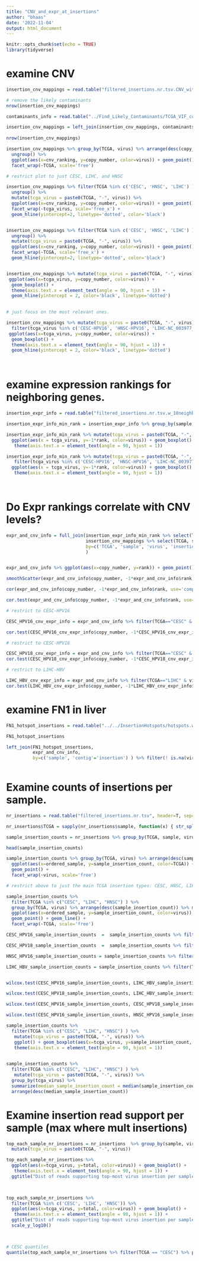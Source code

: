 ```yaml
---
title: "CNV_and_expr_at_insertions"
author: "bhaas"
date: '2022-11-04'
output: html_document
---
```


```r
knitr::opts_chunk$set(echo = TRUE)
library(tidyverse)
```


# examine CNV
```r

insertion_cnv_mappings = read.table("filtered_insertions.nr.tsv.CNV_within_10kb", header=T, sep="\t", stringsAsFactors = F)


```


```r
# remove the likely contaminants
nrow(insertion_cnv_mappings)

contaminants_info = read.table("../Find_Likely_Contaminants/TCGA_VIF_contaminants_only.tsv.saved", header=T, sep="\t", stringsAsFactors = F)

insertion_cnv_mappings = left_join(insertion_cnv_mappings, contaminants_info, by=c('sample'='sample_name', 'virus')) %>%  filter(is.na(CONTAM)) %>% select(-CONTAM)
  
nrow(insertion_cnv_mappings)

```


```r

insertion_cnv_mappings %>% group_by(TCGA, virus) %>% arrange(desc(copy_number)) %>% mutate(cnv_ranking = row_number()) %>%
  ungroup() %>%
  ggplot(aes(x=cnv_ranking, y=copy_number, color=virus)) + geom_point() + geom_line() +
  facet_wrap(~TCGA, scale='free')


```

```r
# restrict plot to just CESC, LIHC, and HNSC

insertion_cnv_mappings %>% filter(TCGA %in% c('CESC', 'HNSC', 'LIHC') ) %>% group_by(TCGA, virus) %>% arrange(desc(copy_number)) %>% mutate(cnv_ranking = row_number()) %>%
  ungroup() %>%
  mutate(tcga_virus = paste0(TCGA, "-", virus)) %>%
  ggplot(aes(x=cnv_ranking, y=copy_number, color=virus)) + geom_point() + geom_line() +
  facet_wrap(~tcga_virus, scale='free_x') + 
  geom_hline(yintercept=2, linetype='dotted', color='black')


insertion_cnv_mappings %>% filter(TCGA %in% c('CESC', 'HNSC', 'LIHC') ) %>% group_by(TCGA, virus) %>% arrange(desc(copy_number)) %>% mutate(cnv_ranking = row_number()) %>%
  ungroup() %>%
  mutate(tcga_virus = paste0(TCGA, "-", virus)) %>%
  ggplot(aes(x=cnv_ranking, y=copy_number, color=virus)) + geom_point() + geom_line() +
  facet_wrap(~TCGA, scale='free_x') + 
  geom_hline(yintercept=2, linetype='dotted', color='black')



```





```r


insertion_cnv_mappings %>% mutate(tcga_virus = paste0(TCGA, "-", virus)) %>%
 ggplot(aes(x=tcga_virus, y=copy_number, color=virus)) + 
  geom_boxplot() +
  theme(axis.text.x = element_text(angle = 90, hjust = 1)) +
  geom_hline(yintercept = 2, color='black', linetype='dotted')
  


```

```r

# just focus on the most relevant ones.

insertion_cnv_mappings %>% mutate(tcga_virus = paste0(TCGA, "-", virus)) %>%
  filter(tcga_virus %in% c('CESC-HPV16', 'HNSC-HPV16', 'LIHC-NC_003977_3182nt_Hepatitis_B_virus')) %>%
 ggplot(aes(x=tcga_virus, y=copy_number, color=virus)) + 
  geom_boxplot() +
  theme(axis.text.x = element_text(angle = 90, hjust = 1)) +
  geom_hline(yintercept = 2, color='black', linetype='dotted')
  



```




# examine expression rankings for neighboring genes.

```r

insertion_expr_info = read.table("filtered_insertions.nr.tsv.w_10neighbors.expr_vals", header=T, sep="\t", stringsAsFactors = F)

insertion_expr_info_min_rank = insertion_expr_info %>% group_by(sample, insertion) %>% arrange(rank) %>% filter(row_number() == 1) %>% ungroup()

```


```r

insertion_expr_info_min_rank %>% mutate(tcga_virus = paste0(TCGA, "-", virus)) %>% 
  ggplot(aes(x = tcga_virus, y=-1*rank, color=virus)) + geom_boxplot() +
   theme(axis.text.x = element_text(angle = 90, hjust = 1)) 

```


```r

insertion_expr_info_min_rank %>% mutate(tcga_virus = paste0(TCGA, "-", virus)) %>% 
   filter(tcga_virus %in% c('CESC-HPV16', 'HNSC-HPV16', 'LIHC-NC_003977_3182nt_Hepatitis_B_virus')) %>%
  ggplot(aes(x = tcga_virus, y=-1*rank, color=virus)) + geom_boxplot() +
   theme(axis.text.x = element_text(angle = 90, hjust = 1)) 




```





# Do Expr rankings correlate with CNV levels?


```r

expr_and_cnv_info = full_join(insertion_expr_info_min_rank %>% select(TCGA, sample, virus, insertion, rank),
                              insertion_cnv_mappings %>% select(TCGA, sample, virus, insertion, copy_number),
                              by=c('TCGA', 'sample', 'virus', 'insertion')
                              )



```


```r
expr_and_cnv_info %>% ggplot(aes(x=copy_number, y=rank)) + geom_point()


```


```r


smoothScatter(expr_and_cnv_info$copy_number, -1*expr_and_cnv_info$rank, xlim=c(0,20), ylim=c(0,-20))

```

```r

cor(expr_and_cnv_info$copy_number, -1*expr_and_cnv_info$rank, use='complete', method='spearman')
```


```r

cor.test(expr_and_cnv_info$copy_number, -1*expr_and_cnv_info$rank, use='complete', method='spearman')

```

```r

# restrict to CESC-HPV16

CESC_HPV16_cnv_expr_info = expr_and_cnv_info %>% filter(TCGA=="CESC" & virus == "HPV16") 

cor.test(CESC_HPV16_cnv_expr_info$copy_number, -1*CESC_HPV16_cnv_expr_info$rank, use='complete', method='spearman')


```

```r
# restrict to CESC-HPV16

CESC_HPV18_cnv_expr_info = expr_and_cnv_info %>% filter(TCGA=="CESC" & virus == "HPV18") 
cor.test(CESC_HPV18_cnv_expr_info$copy_number, -1*CESC_HPV18_cnv_expr_info$rank, use='complete', method='spearman')


```


```r

# restrict to LIHC-HBV

LIHC_HBV_cnv_expr_info = expr_and_cnv_info %>% filter(TCGA=="LIHC" & virus == "NC_003977_3182nt_Hepatitis_B_virus") 
cor.test(LIHC_HBV_cnv_expr_info$copy_number, -1*LIHC_HBV_cnv_expr_info$rank, use='complete', method='spearman')


```



# examine FN1 in liver

```r


FN1_hotspot_insertions = read.table("../../InsertionHotspots/hotspots.w_20neighbors.tsv", header=T, sep="\t", stringsAsFactors = F) %>% filter(hotspot== "chr2:215425286") %>% select(sample, contig)

FN1_hotspot_insertions 


```

```r
left_join(FN1_hotspot_insertions,
          expr_and_cnv_info,
          by=c('sample', 'contig'='insertion') ) %>% filter(! is.na(virus))
          
```


# Examine counts of insertions per sample.

```r


nr_insertions = read.table("filtered_insertions.nr.tsv", header=T, sep="\t", stringsAsFactors = F)

nr_insertions$TCGA = sapply(nr_insertions$sample, function(x) { str_split(x, "-")[[1]][1]; })


```


```r

sample_insertion_counts = nr_insertions %>% group_by(TCGA, sample, virus) %>% tally(name='sample_insertion_count') %>% ungroup()

head(sample_insertion_counts)
```

```r

sample_insertion_counts %>% group_by(TCGA, virus) %>% arrange(desc(sample_insertion_count)) %>% mutate(ordered_sample = row_number()) %>% ungroup() %>%
  ggplot(aes(x=ordered_sample, y=sample_insertion_count, color=TCGA)) +
  geom_point() +
  facet_wrap(~virus, scale='free')

```


```r
# restrict above to just the main TCGA insertion types: CESC, HNSC, LIHC

sample_insertion_counts %>% 
  filter(TCGA %in% c("CESC", "LIHC", "HNSC") ) %>%
  group_by(TCGA, virus) %>% arrange(desc(sample_insertion_count)) %>% mutate(ordered_sample = row_number()) %>% ungroup() %>%
  ggplot(aes(x=ordered_sample, y=sample_insertion_count, color=virus)) +
  geom_point() + geom_line() +
  facet_wrap(~TCGA, scale='free')


```

```r

CESC_HPV16_sample_insertion_counts  =  sample_insertion_counts %>% filter(TCGA == "CESC" & virus == "HPV16") %>% pull(sample_insertion_count)

CESC_HPV18_sample_insertion_counts  =  sample_insertion_counts %>% filter(TCGA == "CESC" & virus == "HPV18") %>% pull(sample_insertion_count)

HNSC_HPV16_sample_insertion_counts = sample_insertion_counts %>% filter(TCGA == "HNSC" & virus == "HPV16") %>% pull(sample_insertion_count)

LIHC_HBV_sample_insertion_counts = sample_insertion_counts %>% filter(TCGA == "LIHC" & virus == "NC_003977_3182nt_Hepatitis_B_virus") %>% pull(sample_insertion_count)



```

```r

wilcox.test(CESC_HPV16_sample_insertion_counts, LIHC_HBV_sample_insertion_counts)

wilcox.test(CESC_HPV18_sample_insertion_counts, LIHC_HBV_sample_insertion_counts)

wilcox.test(CESC_HPV16_sample_insertion_counts, CESC_HPV18_sample_insertion_counts)

wilcox.test(CESC_HPV16_sample_insertion_counts, HNSC_HPV16_sample_insertion_counts)

```






```r


sample_insertion_counts %>% 
  filter(TCGA %in% c("CESC", "LIHC", "HNSC") ) %>%
   mutate(tcga_virus = paste0(TCGA, "-", virus)) %>%
   ggplot() + geom_boxplot(aes(x=tcga_virus, y=sample_insertion_count, color=virus)) +
   theme(axis.text.x = element_text(angle = 90, hjust = 1)) 
  


```


```r

sample_insertion_counts %>% 
  filter(TCGA %in% c("CESC", "LIHC", "HNSC") ) %>%
   mutate(tcga_virus = paste0(TCGA, "-", virus)) %>%
  group_by(tcga_virus) %>%
  summarize(median_sample_insertion_count = median(sample_insertion_count)) %>%
  arrange(desc(median_sample_insertion_count))


```



# Examine insertion read support per sample (max where mult insertions)

```r

top_each_sample_nr_insertions = nr_insertions  %>% group_by(sample, virus) %>% arrange(desc(total)) %>% filter(row_number() == 1) %>% ungroup() %>%
  mutate(tcga_virus = paste0(TCGA, "-", virus)) 

top_each_sample_nr_insertions %>%
  ggplot(aes(x=tcga_virus, y=total, color=virus)) + geom_boxplot() +
   theme(axis.text.x = element_text(angle = 90, hjust = 1)) +
  ggtitle("Dist of reads supporting top-most virus insertion per sample")
 



```


```r


top_each_sample_nr_insertions %>%
  filter(TCGA %in% c('CESC', 'LIHC', 'HNSC')) %>%
  ggplot(aes(x=tcga_virus, y=total, color=virus)) + geom_boxplot() +
   theme(axis.text.x = element_text(angle = 90, hjust = 1)) +
  ggtitle("Dist of reads supporting top-most virus insertion per sample") +
  scale_y_log10()

 
```



```r
# CESC quantiles
quantile(top_each_sample_nr_insertions %>% filter(TCGA == "CESC") %>% pull('total'), probs = seq(0,1,.01))

```



